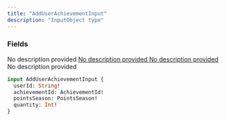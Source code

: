 ```yaml
---
title: "AddUserAchievementInput"
description: "InputObject type"
---
```


### Fields

<ResponseField name="userId" type="String!" required>
  No description provided
</ResponseField>

<a href="/api-reference/types/achievementid">
  <ResponseField name="achievementId" type="AchievementId!" required>
    No description provided
  </ResponseField>
</a>

<a href="/api-reference/types/pointsseason">
  <ResponseField name="pointsSeason" type="PointsSeason!" required>
    No description provided
  </ResponseField>
</a>

<ResponseField name="quantity" type="Int!" required>
  No description provided
</ResponseField>


```graphql AddUserAchievementInput
input AddUserAchievementInput {
  userId: String!
  achievementId: AchievementId!
  pointsSeason: PointsSeason!
  quantity: Int!
}
```

